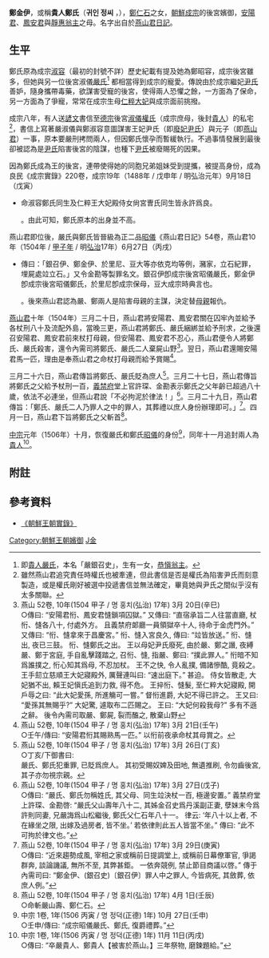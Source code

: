{{東亞女性歷史人物
|名稱=鄭金伊
|身份=朝鮮成宗的後宮嬪御
|畫像=
|說明=
|姓=鄭
|名=金伊
|姓名=
|字=
|品階=從一品
|官職=
|封爵=[[貴人|貴人]]
|位號= 
|封號=
|御稱號=
|湯沐邑=
|徽號=
|宮號1=
|宮號2=
|神號=
|尊號=
|乳名=
|幼名=
|兒名=
|童名=
|小字=
|號=
|法號=
|院號=
|其他名號=
|出生年=
|出生地=
|婚年=
|逝世年=[[燕山君|燕山君]]十年 (1504年)
|逝世地=
|諡號=
|墳墓=
|父親=[[鄭仁石|鄭仁石]]
|嫡母=
|母親=
|夫=[[朝鮮成宗|成宗]]李娎
|婚姻名份=側室
|夫之父=[[朝鮮德宗|德宗]]李暲
|夫之母=[[昭惠王后|昭惠王后]]韓氏
|夫之嫡母=
|夫之元配=[[恭惠王后|恭惠王后]]韓氏
|夫之正室= 
|夫之繼室=[[廢妃尹氏|廢妃]]尹氏(第一繼妃)<br>[[貞顯王后|貞顯王后]]尹氏(第二繼妃)
|夫之平妻=
|夫之側室=
|兄弟=
|姊妹=
|嫡兄弟=
|嫡姊妹=
|庶兄弟=
|庶姊妹=
|同胞兄弟=
|同胞姊妹=
|異母兄弟=
|異母姊妹=
|異父兄弟=
|異父姊妹=
|繼兄弟=
|繼姊妹=
|子=[[安陽君_(1480年)|安陽君]]李㤚<br>[[鳳安君|鳳安君]]李㦀
|女=[[靜惠翁主|靜惠翁主]]
|養子=
|養女=
|繼子=
|繼女=
|注釋=}}

'''鄭金伊'''，或稱'''貴人鄭氏'''（'''귀인 정씨''' ，{{bd|?年||1504年|}}），[[鄭仁石|鄭仁石]]之女，[[朝鮮成宗|朝鮮成宗]]的後宮嬪御，[[安陽君_(1480年)|安陽君]]、[[鳳安君|鳳安君]]與[[靜惠翁主|靜惠翁主]]之母。名字出自於[[燕山君日記|燕山君日記]]。

== 生平 ==

鄭氏原為成宗[[淑容|淑容]]（最初的封號不詳）歷史紀載有提及她為鄭昭容，成宗後宮雖多，但她與另一位後宮淑儀[[嚴銀召史|嚴氏]]<ref>即[[嚴銀召史|貴人嚴氏]]，本名「嚴銀召史」，生有一女，[[恭愼翁主|恭愼翁主]]。</ref>
都相當得到成宗的寵愛。傳說由於成宗繼妃[[廢妃尹氏|尹氏]]善妒，隨身攜帶毒藥，欲謀害受寵的後宮，使得兩人恐懼之餘，一方面為了保命，另一方面為了爭寵，常常在成宗生母[[仁粹大妃|仁粹大妃]]與成宗面前挑撥。

成宗八年，有人送[[諺文|諺文]]書信至[[朝鮮德宗|德宗]]後宮[[貴人權氏_(朝鮮德宗)|淑儀權氏]]（成宗庶母，後封[[貴人|貴人]]）的私宅<ref>雖然燕山君追究責任時權氏也被牽連，但此書信是否是權氏為陷害尹氏而刻意製造，或是權氏剛好被選中投遞書信並無法確定，畢竟她與尹氏之間似乎沒有太多關聯。</ref>，書信上寫著嚴淑儀與鄭淑容意圖謀害王妃尹氏（即[[廢妃尹氏|廢妃尹氏]]）與元子（即[[燕山君|燕山君]]）一事，原本要嚴刑拷問兩人，但因鄭氏懷孕而暫緩執行。不過事情發展到最後卻被認為是[[廢妃尹氏|尹氏]]陷害後宮的陰謀，也種下[[廢妃尹氏|尹氏]]被廢賜死的因果。

因為鄭氏成為王的後宮，連帶使得她的同胞兄弟姐妹受到提攜，被提高身份，成為良民<ref>《成宗實錄》220卷，成宗19年（1488年 / 戊申年 / 明弘治元年）9月18日（戊寅）
*命淑容鄭氏同生及仁粹王大妃殿侍女尙宮曺氏同生皆永許爲良。 </ref>。由此可知，鄭氏原本的出身並不高。

燕山君即位後，嚴氏與鄭氏皆晉級為正二品[[昭儀|昭儀]]<ref>《燕山君日記》54卷，燕山君10年（1504年 / [[甲子年|甲子年]] / 明[[弘治|弘治]]17年）6月27日（丙戌）
*傳曰：「銀召伊、鄭金伊、於里尼、豆大等亦依克均等例，瀦家，立石紀罪，埋屍處竝立石。」又令金勘等製罪名文。銀召伊卽成宗後宮昭儀嚴氏，鄭金伊卽成宗後宮昭儀鄭氏，於里尼卽成宗保母，豆大成宗時典言也。</ref>。後來燕山君認為嚴、鄭兩人是陷害母親的主謀，決定替[[母親|母親]]報仇。

[[燕山君|燕山君]]十年（1504年）三月二十日，燕山君將安陽君、鳳安君關在囚牢內並給予各杖刑八十及流配外島，當晚三更，燕山君將鄭氏、嚴氏綑綁並給予刑求，之後還召安陽君、鳳安君前來杖打母親，但安陽君、鳳安君不忍心，燕山君便令人將鄭氏、嚴氏殺害，還令內需司將鄭氏、嚴氏二人棄屍山野<ref>燕山 52卷, 10年(1504 甲子 / 명 홍치(弘治) 17年) 3月 20日(辛巳)<br>○傳曰: “安陽君㤚、鳳安君㦀鎖項囚獄。” 又傳曰: “直宿承旨二人往當直廳, 杖㤚、㦀各八十, 付處外方。 且義禁府郞廳一員領獄卒十人, 待命于金虎門外。” 又傳曰: “㤚、㦀拿來于昌慶宮。” 㤚、㦀入宮良久, 傳曰: “竝皆放送。” 㤚、㦀出, 夜已三鼓。 㤚、㦀鄭氏之出。 王以母妃尹氏廢死, 由於嚴、鄭之譖, 夜縛嚴、鄭于宮庭, 手自亂擊踐踏之, 召㤚、㦀, 指嚴、鄭曰: “撲此罪人。” 㤚暗不知爲誰撲之, 㤚心知其爲母, 不忍加杖。 王不之快, 令人亂撲, 備諸慘酷, 竟殺之。 王手劎立慈順王大妃寢殿外, 厲聲連叫曰: “速出庭下。” 甚迫。 侍女皆散走, 大妃猶不出, 賴王妃愼氏追到力救, 得不危。 王捽㤚、㦀髮, 至仁粹大妃寢殿, 開戶辱之曰: “此大妃愛孫, 所進觴可一嘗。” 督㤚進爵, 大妃不得已許之。 王又曰: “愛孫其無賜乎?” 大妃驚, 遽取布二匹賜之。 王曰: “大妃何殺我母?” 多有不遜之辭。 後令內需司取嚴、鄭屍, 裂而醢之, 散棄山野</ref>。翌日，燕山君還賜安陽君馬一匹，理由是奉燕山君之命杖打母親而給予賞賜<ref>燕山 52卷, 10年(1504 甲子 / 명 홍치(弘治) 17年) 3月 21日(壬午)<br>○壬午/傳曰: “安陽君㤚其賜熟馬一匹。” 以㤚前夜承命杖其母賞之。</ref>。

三月二十六日，燕山君傳旨將鄭氏、嚴氏貶為庶人<ref>燕山 52卷, 10年(1504 甲子 / 명 홍치(弘治) 17年) 3月 26日(丁亥)<br>○丁亥/下御書曰:<br>
嚴氏、鄭氏犯重罪, 已貶爲庶人。 其初受賜奴婢及田地, 無遺推刷, 令勿齒後宮, 其子亦勿視宗親。</ref>。三月二十七日，燕山君傳旨將鄭氏之父給予杖刑一百，[[義禁府|義禁府]]堂上官許琛、金勘表示鄭氏之父年齡已超過八十歲，依法不必連坐，但燕山君說「不必拘泥於律法！」<ref>燕山 52卷, 10年(1504 甲子 / 명 홍치(弘治) 17年) 3月 27日(戊子)<br>○傳曰: “嚴氏、鄭氏勿稱姓氏, 其父母、同生竝決杖一百, 極邊安置。” 義禁府堂上許琛、金勘啓: “嚴氏父山壽年八十二, 其姊金召史爲丹溪副正妻, 孽妹末今爲許則同妻, 兄嚴誨爲山松繼後, 鄭氏父仁石年八十一。 律云: ‘年八十以上者, 不在緣坐之限, 出嫁及過房者, 皆不坐。’ 若依律則此五人皆當不坐。” 傳曰: “此不可拘於律文也。”</ref>。三月二十九日，燕山君傳旨：「鄭氏、嚴氏二人乃罪人之中的罪人，其葬禮以庶人身份辦理即可。」<ref>燕山 52卷, 10年(1504 甲子 / 명 홍치(弘治) 17年) 3月 29日(庚寅)<br>○傳曰: “近來趨勢成風, 宰相之家或稱前日提調堂上, 或稱前日幕僚軍官, 爭謁群奔, 談論譏議, 無所不至, 其弊甚鉅。 一依奔競例, 禁止節目商議以啓。” 傳于內需司曰: “鄭金伊、(銀召史)〔銀召伊〕罪人中之罪人, 今皆病死, 其斂葬, 依庶人例。”</ref>。四月一日，燕山君下旨將鄭氏之父斬首<ref>燕山 52卷, 10年(1504 甲子 / 명 홍치(弘治) 17年) 4月 1日(壬辰)<br>○命斬嚴山壽、鄭仁石。</ref>。

[[朝鮮中宗|中宗]]元年（1506年）十月，恢復嚴氏和鄭氏[[昭儀|昭儀]]的身份<ref>中宗 1卷, 1年(1506 丙寅 / 명 정덕(正德) 1年) 10月 27日(壬申)<br>○壬申/傳曰: “成宗昭儀嚴氏、鄭氏, 復爵禮葬。”</ref>，同年十一月追封兩人為[[貴人|貴人]]<ref>中宗 1卷, 1年(1506 丙寅 / 명 정덕(正德) 1年) 11月 11日(丙戌)<br>
○傳曰: “卒嚴貴人、鄭貴人【被害於燕山。】三年祭物, 磨鍊題給。”</ref>。

== 附註 ==
{{reflist|2}}

==參考資料==
*[http://sillok.history.go.kr/main/main.jsp 《朝鮮王朝實錄》] {{Wayback|url=http://sillok.history.go.kr/main/main.jsp |date=20150905161523 }}

[[Category:朝鮮王朝嬪御|Category:朝鮮王朝嬪御]]
[[Category:郑姓|J金]]